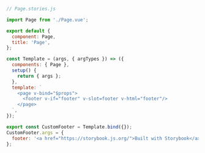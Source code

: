```js
// Page.stories.js

import Page from './Page.vue';

export default {
  component: Page,
  title: 'Page',
};

const Template = (args, { argTypes }) => ({
  components: { Page },
  setup() {
    return { args };
  },
  template: `
    <page v-bind="$props">
      <footer v-if="footer" v-slot=footer v-html="footer"/>
    </page>
  `,
});

export const CustomFooter = Template.bind({});
CustomFooter.args = {
  footer: '<a href="https://storybook.js.org/">Built with Storybook</a>',
};
```
